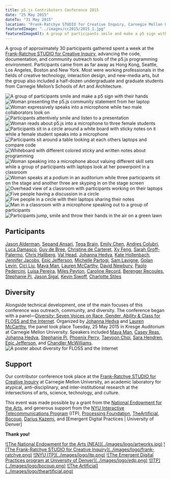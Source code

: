 ```yaml
---
title: p5.js Contributors Conference 2015
date: "25 May 2015"
dateTo: "31 May 2015"
location: "Frank-Ratchye STUDIO for Creative Inquiry, Carnegie Mellon University"
featuredImage: "../images/cc2015/2015_1.jpg"
featuredImageAlt: A group of participants smile and make a p5 sign with their hands.
---
```



A group of approximately 30 participants gathered spent a week at the [Frank-Ratchye STUDIO for Creative Inquiry](http://studioforcreativeinquiry.org/), advancing the code, documentation, and community outreach tools of the p5.js programming environment. Participants came from as far away as Hong Kong, Seattle, Los Angeles, Boston and New York. Most were working professionals in the fields of creative technology, interaction design, and new-media arts, but the group also included a half-dozen undergraduate and graduate students from Carnegie Mellon’s Schools of Art and Architecture.



![A group of participants smile and make a p5 sign with their hands](../images/cc2015/2015_1.jpg)
![Woman presenting the p5.js community statement from her laptop](../images/cc2015/2015_3.jpg)
![Woman expressively speaks into a microphone while two male collaborators look on](../images/cc2015/2015_4.jpg)
![Participants attentively smile and listen to a presentation](../images/cc2015/2015_5.jpg)
![Woman reads about p5.js into a microphone to three female students](../images/cc2015/2015_6.jpg)
![Participants sit in a circle around a white board with sticky notes on it while a female student speaks into a microphone](../images/cc2015/2015_7.jpg)
![Participants sit around a table looking at each others laptops and compare code](../images/cc2015/2015_8.jpg)
![Whiteboard with different colored sticky and written notes about programming](../images/cc2015/2015_9.jpg)
![Woman speaking into a microphone about valuing different skill sets while a group of participants with laptops look at her powerpoint in a classroom](../images/cc2015/2015_10.jpg)
![Woman speaks at a podium in an auditorium while three participants sit on the stage and another three are skyping in on the stage screen](../images/cc2015/2015_11.jpg)
![Overhead view of a classroom with participants working on their laptops](../images/cc2015/2015_12.jpg)
![Five people having a discussion in a circle](../images/cc2015/2015_13.jpg)
![Five people in a circle with their laptops sharing their notes](../images/cc2015/2015_14.jpg)
![Man in a classroom with a microphone speaking out to a group of participants](../images/cc2015/2015_15.jpg)
![Participants jump, smile and throw their hands in the air on a green lawn](../images/cc2015/2015_2.jpg)

## Participants

[Jason Alderman](http://huah.net/jason/), [Sepand Ansari](http://sepans.com/), [Tega Brain](http://tegabrain.com/), [Emily Chen](https://medium.com/@emchenNYC/), [Andres Colubri](http://andrescolubri.net/), [Luca Damasco](https://twitter.com/lucapodular), [Guy de Bree](http://guydebree.com/), [Christine de Carteret](http://www.cjdecarteret.com/), [Xy Feng](http://xystudio.cc/), [Sarah Groff-Palermo](http://www.sarahgp.com/), [Chris Hallberg](http://www.crhallberg.com/), [Val Head](http://valhead.com/), [Johanna Hedva](http://johannahedva.com/), [Kate Hollenbach](http://www.katehollenbach.com/), [Jennifer Jacobs](http://web.media.mit.edu/~jacobsj/), [Epic Jefferson](http://www.epicjefferson.com/), [Michelle Partogi](http://michellepartogi.com/), [Sam Lavigne](http://lav.io/), [Golan Levin](http://flong.com/), [Cici Liu](http://www.liuchangitp.com/), [Maya Man](http://www.mayaman.cc/), [Lauren McCarthy](http://lauren-mccarthy.com/), [David Newbury](http://www.workergnome.com/), [Paolo Pedercini](http://molleindustria.org/), [Luisa Pereira](http://luisaph.com/), [Miles Peyton](http://mileshiroo.info/), [Caroline Record](http://carolinerecord.com/), [Berenger Recoules](http://b2renger.github.io/), [Stephanie Pi](https://pibloginthesky.wordpress.com/), [Jason Sigal](http://jasonsigal.cc/), [Kevin Siwoff](http://studioindefinit.com/), [Charlotte Stiles](http://charlottestiles.com/)

## Diversity

Alongside technical development, one of the main focuses of this conference was outreach, community, and diversity. The conference began with a panel—[Diversity: Seven Voices on Race, Gender, Ability & Class for FLOSS and the Internet](http://studioforcreativeinquiry.org/events/diversity-seven-voices-on-race-gender-ability-class-for-floss-and-the-internet). Organized by [Johanna Hedva](http://johannahedva.com/) and [Lauren McCarthy](http://lauren-mccarthy.com/), the panel took place Tuesday, 25 May 2015 in Kresge Auditorium at Carnegie Mellon University. Speakers included [Maya Man](http://www.mayaman.cc/), [Casey Reas](http://reas.com/), [Johanna Hedva](http://johannahedva.com/), [Stephanie Pi](https://pibloginthesky.wordpress.com/), [Phoenix Perry](http://phoenixperry.com/), [Taeyoon Choi](http://taeyoonchoi.com/), [Sara Hendren](http://ablersite.org/), [Epic Jefferson](http://www.epicjefferson.com/), and [Chandler McWilliams](http://chandlermcwilliams.com/).
![A poster about diversity for FLOSS and the Internet](../images/cc2015/diversity_640.jpg)

## Support

Our contributor conference took place at the [Frank-Ratchye STUDIO for Creative Inquiry](http://studioforcreativeinquiry.org/) at Carnegie Mellon University, an academic laboratory for atypical, anti-disciplinary, and inter-institutional research at the intersections of arts, science, technology, and culture.

This event was made possible by a grant from the [National Endowment for the Arts](https://arts.gov/), and generous support from the [NYU Interactive Telecommunications Program](https://tisch.nyu.edu/itp) (ITP), [Processing Foundation](http://foundation.processing.org/), [TheArtificial](http://theartificial.nl/), [Bocoup](http://bocoup.com/), [Darius Kazemi](http://tinysubversions.com/), and [Emergent Digital Practices | University of Denver]

**Thank you!**

<Logos>
    <a href="https://arts.gov/">![The National Endowment for the Arts (NEA)](../images/logo/artworks.jpg)</a>
    <a href="http://studioforcreativeinquiry.org">![The Frank-Ratchye STUDIO for Creative Inquiry](../images/logo/frank-ratchye.png)</a>
    <a href="https://itp.nyu.edu/itp/">![NYU ITP](../images/logo/itp.png)</a>
    <a href="http://www.du.edu/ahss/edp/">![The Emergent Digital Practices program at University of Denver](../images/logo/edp.png)</a>
    <a href="http://bocoup.com/">![ITP](../images/logo/bocoup.png)</a>
    <a href="http://theartificial.nl/">![The Artificial](../images/logo/theartificial.png)</a>
</Logos>

